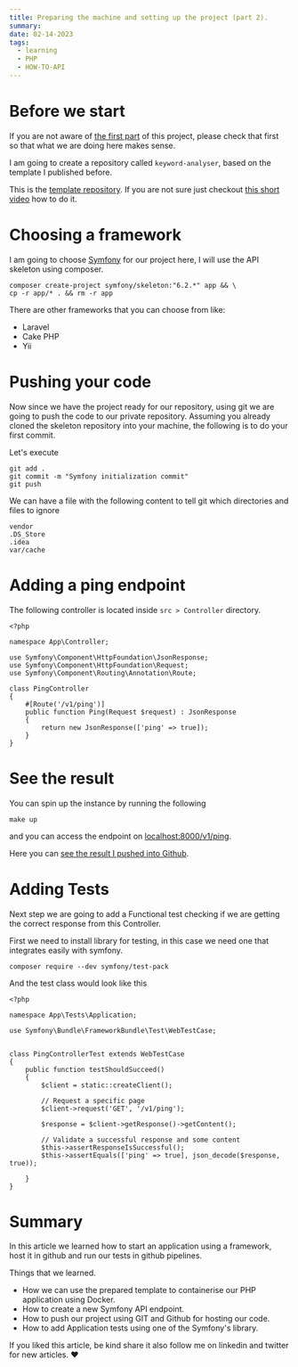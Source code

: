 ```yaml
---
title: Preparing the machine and setting up the project (part 2).
summary:
date: 02-14-2023
tags:
  - learning
  - PHP
  - HOW-TO-API
---
```


<TOCInline toc={props.toc} asDisclosure />

# Before we start

If you are not aware of [the first part](https://diar.dev/blog/creating-api-project-bundle) of this project,
please check that first so that what we are doing here makes sense.

I am going to create a repository called `keyword-analyser`, based on the template I published before.

This is the [template repository](https://github.com/didslm/nginx-php-skeleton).
If you are not sure just checkout [this short video](https://youtu.be/dPNvOXmBdYc) how to do it.

# Choosing a framework

I am going to choose [Symfony](https://symfony.com/) for our project here, I will use the API skeleton using composer.

```terminal
composer create-project symfony/skeleton:"6.2.*" app && \
cp -r app/* . && rm -r app
```

There are other frameworks that you can choose from like:

- Laravel
- Cake PHP
- Yii

# Pushing your code

Now since we have the project ready for our repository, using git we are going to push the code to our private repository.
Assuming you already cloned the skeleton repository into your machine, the following is to do your first commit.

Let's execute

```terminal
git add .
git commit -m "Symfony initialization commit"
git push
```

We can have a file with the following content to tell git which directories and files to ignore

```txt:.gitignore
vendor
.DS_Store
.idea
var/cache
```

# Adding a ping endpoint

The following controller is located inside `src > Controller` directory.

```php:PingController.php
<?php

namespace App\Controller;

use Symfony\Component\HttpFoundation\JsonResponse;
use Symfony\Component\HttpFoundation\Request;
use Symfony\Component\Routing\Annotation\Route;

class PingController
{
    #[Route('/v1/ping')]
    public function Ping(Request $request) : JsonResponse
    {
        return new JsonResponse(['ping' => true]);
    }
}
```

# See the result

You can spin up the instance by running the following

```output
make up
```

and you can access the endpoint on [localhost:8000/v1/ping](http://localhost:8000/v1/ping).

Here you can [see the result I pushed into Github](https://github.com/didslm/keyword-analyser).

# Adding Tests

Next step we are going to add a Functional test checking if we are getting the correct response from this Controller.

First we need to install library for testing, in this case we need one that integrates easily with symfony.

```output
composer require --dev symfony/test-pack
```

And the test class would look like this

```php:PingControllerTest.php
<?php

namespace App\Tests\Application;

use Symfony\Bundle\FrameworkBundle\Test\WebTestCase;


class PingControllerTest extends WebTestCase
{
    public function testShouldSucceed()
    {
        $client = static::createClient();

        // Request a specific page
        $client->request('GET', '/v1/ping');

        $response = $client->getResponse()->getContent();

        // Validate a successful response and some content
        $this->assertResponseIsSuccessful();
        $this->assertEquals(['ping' => true], json_decode($response, true));

    }
}
```

# Summary

In this article we learned how to start an application using a framework, host it in github and run our tests in github pipelines.

Things that we learned.

- How we can use the prepared template to containerise our PHP application using Docker.
- How to create a new Symfony API endpoint.
- How to push our project using GIT and Github for hosting our code.
- How to add Application tests using one of the Symfony's library.

If you liked this article, be kind share it also follow me on linkedin and twitter for new articles. ❤️
